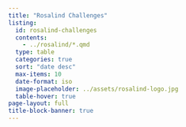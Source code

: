 ```yaml
---
title: "Rosalind Challenges"
listing:
  id: rosalind-challenges
  contents: 
    - ../rosalind/*.qmd
  type: table
  categories: true
  sort: "date desc"
  max-items: 10
  date-format: iso
  image-placeholder: ../assets/rosalind-logo.jpg
  table-hover: true
page-layout: full
title-block-banner: true
--- 
```


::: {#rosalind-challenges}
:::
